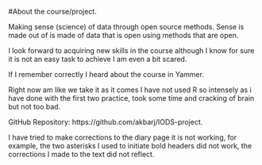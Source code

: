 
#About the course/project.


Making sense (science) of data through open source methods. Sense is made out of  is made of data that is open using methods that are open.  

I look forward to acquiring new skills in the course although I know for sure it is not an easy task to achieve I am even a bit scared.  

If I remember correctly I heard about the course in Yammer.  

Right now am like we take it as it comes I have not used R so intensely as i have done with the first two practice, took some time and cracking of brain but not too bad.  

GitHub Repository: https://github.com/akbarj/IODS-project.  

I have tried to make corrections to the diary page it is not working, for example, the two asterisks I used to initiate bold headers did not work, the corrections I made to the text did not reflect.

